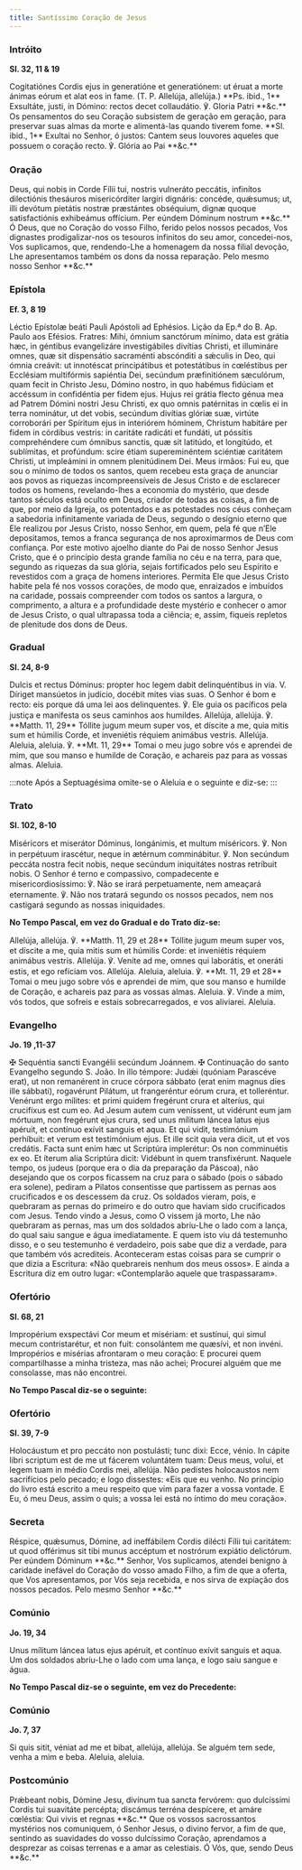 ```yaml
---
title: Santíssimo Coração de Jesus
---
```


### Intróito

**Sl. 32, 11 & 19**

<div class="side-by-side not-content">
  <span>
    Cogitatiónes Cordis ejus in generatióne et generatiónem: ut éruat a morte
    ánimas eórum et alat eos in fame. (T. P. Allelúja, allelúja.) **Ps. ibid.,
    1** Exsultáte, justi, in Dómino: rectos decet collaudátio. ℣. Gloria Patri
    **&c.**
  </span>
  <span>
    Os pensamentos do seu Coração subsistem de geração em geração, para
    preservar suas almas da morte e alimentá-las quando tiverem fome. **Sl.
    ibid., 1** Exultai no Senhor, ó justos: Cantem seus louvores aqueles que
    possuem o coração recto. ℣. Glória ao Pai **&c.**
  </span>
</div>

### Oração

<div class="side-by-side not-content">
  <span>
    Deus, qui nobis in Corde Fílii tui, nostris vulneráto peccátis, infinítos
    dilectiónis thesáuros misericórditer largíri dignáris: concéde, quǽsumus;
    ut, illi devótum pietátis nostræ præstántes obséquium, dignæ quoque
    satisfactiónis exhibeámus offícium. Per eúndem Dóminum nostrum **&c.**
  </span>
  <span>
    Ó Deus, que no Coração do vosso Filho, ferido pelos nossos pecados, Vos
    dignastes prodigalizar-nos os tesouros infinitos do seu amor, concedei-nos,
    Vos suplicamos, que, rendendo-Lhe a homenagem da nossa filial devoção, Lhe
    apresentamos também os dons da nossa reparação. Pelo mesmo nosso Senhor
    **&c.**
  </span>
</div>

### Epístola

**Ef. 3, 8 19**

<div class="side-by-side not-content">
  <span>
    Léctio Epístolæ beáti Pauli Apóstoli ad Ephésios.
  </span>
  <span>Lição da Ep.ª do B. Ap. Paulo aos Efésios.</span>
  <span>
    Fratres: Mihi, ómnium sanctórum mínimo, data est grátia hæc, in géntibus
    evangelizáre investigábiles divítias Christi, et illumináre omnes, quæ sit
    dispensátio sacraménti abscónditi a sǽculis in Deo, qui ómnia creávit: ut
    innotéscat principátibus et potestátibus in cœléstibus per Ecclésiam
    multifórmis sapiéntia Dei, secúndum præfinitiónem sæculórum, quam fecit in
    Christo Jesu, Dómino nostro, in quo habémus fidúciam et accéssum in
    confidéntia per fidem ejus. Hujus rei grátia flecto génua mea ad Patrem
    Dómini nostri Jesu Christi, ex quo omnis patérnitas in cœlis ei in terra
    nominátur, ut det vobis, secúndum divítias glóriæ suæ, virtúte corroborári
    per Spíritum ejus in interiórem hóminem, Christum habitáre per fidem in
    córdibus vestris: in caritáte radicáti et fundáti, ut póssitis comprehéndere
    cum ómnibus sanctis, quæ sit latitúdo, et longitúdo, et sublímitas, et
    profúndum: scire étiam supereminéntem sciéntiæ caritátem Christi, ut
    impleámini in omnem plenitúdinem Dei.
  </span>
  <span>
    Meus irmãos: Fui eu, que sou o mínimo de todos os santos, quem recebeu esta
    graça de anunciar aos povos as riquezas incompreensíveis de Jesus Cristo e
    de esclarecer todos os homens, revelando-lhes a economia do mystério, que
    desde tantos séculos está oculto em Deus, criador de todas as coisas, a fim
    de que, por meio da Igreja, os potentados e as potestades nos céus conheçam
    a sabedoria infinitamente variada de Deus, segundo o desígnio eterno que Ele
    realizou por Jesus Cristo, nosso Senhor, em quem, pela fé que n’Ele
    depositamos, temos a franca segurança de nos aproximarmos de Deus com
    confiança. Por este motivo ajoelho diante do Pai de nosso Senhor Jesus
    Cristo, que é o princípio desta grande família no céu e na terra, para que,
    segundo as riquezas da sua glória, sejais fortificados pelo seu Espírito e
    revestidos com a graça de homens interiores. Permita Ele que Jesus Cristo
    habite pela fé nos vossos corações, de modo que, enraizados e imbuídos na
    caridade, possais compreender com todos os santos a largura, o comprimento,
    a altura e a profundidade deste mystério e conhecer o amor de Jesus Cristo,
    o qual ultrapassa toda a ciência; e, assim, fiqueis repletos de plenitude
    dos dons de Deus.
  </span>
</div>

### Gradual

**Sl. 24, 8-9**

<div class="side-by-side not-content">
  <span>
    Dulcis et rectus Dóminus: propter hoc legem dabit delinquéntibus in via. V.
    Díriget mansúetos in judício, docébit mites vias suas.
  </span>
  <span>
    O Senhor é bom e recto: eis porque dá uma lei aos delinquentes. ℣. Ele guia
    os pacíficos pela justiça e manifesta os seus caminhos aos humildes.
  </span>
  <span>
    Allelúja, allelúja. ℣. **Matth. 11, 29** Tóllite jugum meum super vos, et
    díscite a me, quia mitis sum et húmilis Corde, et inveniétis réquiem
    animábus vestris. Allelúja.
  </span>
  <span>
    Aleluia, aleluia. ℣. **Mt. 11, 29** Tomai o meu jugo sobre vós e aprendei de
    mim, que sou manso e humilde de Coração, e achareis paz para as vossas
    almas. Aleluia.
  </span>
</div>

:::note
Após a Septuagésima omite-se o Aleluia e o seguinte e diz-se:
:::

### Trato

**Sl. 102, 8-10**

<div class="side-by-side not-content">
  <span>
    Miséricors et miserátor Dóminus, longánimis, et multum miséricors. ℣. Non in
    perpétuum irascétur, neque in ætérnum comminábitur. ℣. Non secúndum peccáta
    nostra fecit nobis, neque secúndum iniquitátes nostras retríbuit nobis.
  </span>
  <span>
    O Senhor é terno e compassivo, compadecente e misericordiosíssimo: ℣. Não se
    irará perpetuamente, nem ameaçará eternamente. ℣. Não nos tratará segundo os
    nossos pecados, nem nos castigará segundo as nossas iniquidades.
  </span>
</div>

**No Tempo Pascal, em vez do Gradual e do Trato diz-se:**

<div class="side-by-side not-content">
  <span>
    Allelúja, allelúja. ℣. **Matth. 11, 29 et 28** Tóllite jugum meum super vos,
    et díscite a me, quia mitis sum et húmilis Corde: et inveniétis réquiem
    animábus vestris. Allelúja. ℣. Veníte ad me, omnes qui laborátis, et oneráti
    estis, et ego refíciam vos. Allelúja.
  </span>
  <span>
    Aleluia, aleluia. ℣. **Mt. 11, 29 et 28** Tomai o meu jugo sobre vós e
    aprendei de mim, que sou manso e humilde de Coração, e achareis paz para as
    vossas almas. Aleluia. ℣. Vinde a mim, vós todos, que sofreis e estais
    sobrecarregados, e vos aliviarei. Aleluia.
  </span>
</div>

### Evangelho

**Jo. 19 ,11-37**

<div class="side-by-side not-content">
  <span>
    <span class="text-red-500">✠</span> Sequéntia sancti Evangélii secúndum
    Joánnem.
  </span>
  <span>
    <span class="text-red-500">✠</span> Continuação do santo Evangelho segundo
    S. João.
  </span>
  <span>
    In illo témpore: Judǽi (quóniam Parascéve erat), ut non remanérent in cruce
    córpora sábbato (erat enim magnus dies ille sábbati), rogavérunt Pilátum, ut
    frangeréntur eórum crura, et tolleréntur. Venérunt ergo mílites: et primi
    quidem fregérunt crura et alteríus, qui crucifíxus est cum eo. Ad Jesum
    autem cum veníssent, ut vidérunt eum jam mórtuum, non fregérunt ejus crura,
    sed unus mílitum láncea latus ejus apéruit, et contínuo exívit sanguis et
    aqua. Et qui vidit, testimónium perhíbuit: et verum est testimónium ejus. Et
    ille scit quia vera dicit, ut et vos credátis. Facta sunt enim hæc ut
    Scriptúra implerétur: Os non comminuétis ex eo. Et íterum alia Scriptúra
    dicit: Vidébunt in quem transfixérunt.
  </span>
  <span>
    Naquele tempo, os judeus (porque era o dia da preparação da Páscoa), não
    desejando que os corpos ficassem na cruz para o sábado (pois o sábado era
    solene), pediram a Pilatos consentisse que partissem as pernas aos
    crucificados e os descessem da cruz. Os soldados vieram, pois, e quebraram
    as pernas do primeiro e do outro que haviam sido crucificados com Jesus.
    Tendo vindo a Jesus, como O vissem já morto, Lhe não quebraram as pernas,
    mas um dos soldados abriu-Lhe o lado com a lança, do qual saiu sangue e água
    imediatamente. E quem isto viu dá testemunho disso, e o seu testemunho é
    verdadeiro, pois sabe que diz a verdade, para que também vós acrediteis.
    Aconteceram estas coisas para se cumprir o que dizia a Escritura: «Não
    quebrareis nenhum dos meus ossos». E ainda a Escritura diz em outro lugar:
    «Contemplarão aquele que traspassaram».
  </span>
</div>

### Ofertório

**Sl. 68, 21**

<div class="side-by-side not-content">
  <span>
    Impropérium exspectávi Cor meum et misériam: et sustínui, qui simul mecum
    contristarétur, et non fuit: consolántem me quæsívi, et non invéni.
  </span>
  <span>
    Impropérios e misérias afrontaram o meu coração: E procurei quem
    compartilhasse a minha tristeza, mas não achei; Procurei alguém que me
    consolasse, mas não encontrei.
  </span>
</div>

**No Tempo Pascal diz-se o seguinte:**

### Ofertório

**Sl. 39, 7-9**

<div class="side-by-side not-content">
  <span>
    Holocáustum et pro peccáto non postulásti; tunc dixi: Ecce, vénio. In cápite
    libri scriptum est de me ut fácerem voluntátem tuam: Deus meus, volui, et
    legem tuam in médio Cordis mei, allelúja.
  </span>
  <span>
    Não pedistes holocaustos nem sacrifícios pelo pecado; e logo dissestes: «Eis
    que eu venho. No princípio do livro está escrito a meu respeito que vim para
    fazer a vossa vontade. E Eu, ó meu Deus, assim o quis; a vossa lei está no
    íntimo do meu coração».
  </span>
</div>

### Secreta

<div class="side-by-side not-content">
  <span>
    Réspice, quǽsumus, Dómine, ad ineffábilem Cordis dilécti Fílii tui
    caritátem: ut quod offérimus sit tibi munus accéptum et nostrórum expiátio
    delictórum. Per eúndem Dóminum **&c.**
  </span>
  <span>
    Senhor, Vos suplicamos, atendei benigno à caridade inefável do Coração do
    vosso amado Filho, a fim de que a oferta, que Vos apresentamos, por Vós seja
    recebida, e nos sirva de expiação dos nossos pecados. Pelo mesmo Senhor
    **&c.**
  </span>
</div>

### Comúnio

**Jo. 19, 34**

<div class="side-by-side not-content">
  <span>
    Unus mílitum láncea latus ejus apéruit, et contínuo exívit sanguis et aqua.
  </span>
  <span>
    Um dos soldados abriu-Lhe o lado com uma lança, e logo saiu sangue e água.
  </span>
</div>

**No Tempo Pascal diz-se o seguinte, em vez do Precedente:**

### Comúnio

**Jo. 7, 37**

<div class="side-by-side not-content">
  <span>
    Si quis sitit, véniat ad me et bibat, allelúja, allelúja.
  </span>
  <span>
    Se alguém tem sede, venha a mim e beba. Aleluia, aleluia.
  </span>
</div>

### Postcomúnio

<div class="side-by-side not-content">
  <span>
    Prǽbeant nobis, Dómine Jesu, divínum tua sancta fervórem: quo dulcíssimi
    Cordis tui suavitáte percépta; discámus terréna despícere, et amáre
    cœléstia: Qui vivis et regnas **&c.**
  </span>
  <span>
    Que os vossos sacrossantos mystérios nos comuniquem, ó Senhor Jesus, o
    divino fervor, a fim de que, sentindo as suavidades do vosso dulcíssimo
    Coração, aprendamos a desprezar as coisas terrenas e a amar as celestiais. Ó
    Vós, que, sendo Deus **&c.**
  </span>
</div>
